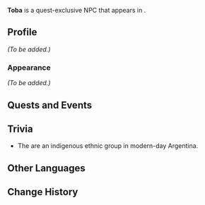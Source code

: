 {{Meta
<!-- Remove this template after adding the missing info -->
|missing_NPC_profile  = yes
<!--
|missing_NPC_idle     = yes
|missing_NPC_dialogue = yes
-->
}}
{{Character Infobox
|type             = Quest NPC
|image            = NPC Toba.png
|realname         = <!-- Optional, if different from in-game name -->
|deceased         = <!-- Past (for deceased prior to events of the game) or free response -->
|region           = Natlan
|location         = Natlan
|affiliation      = Scions of the Canopy
|title            = 

|ancestry         = <!-- Clan/family -->
|father           = 
|mother           = 
|spouse           = 
|sibling          = 
|child            = 
|relative         = Ponche
|relativeNote     = Uncle
|voiceEN          = 
|voiceCN          = 
|voiceJP          = 
|voiceKR          = 
}}
'''Toba''' is a quest-exclusive NPC that appears in {{Quest|Yupanqui's Turnfire}}.
<!--
==Location==
{{subst:#tag:gallery|
NPC Location {{subst:#titleparts:{{subst:PAGENAME}}}}.png{{subst:!}}{{subst:#titleparts:{{subst:PAGENAME}}}}'s location
NPC Location {{subst:#titleparts:{{subst:PAGENAME}}}} Context.png{{subst:!}}Additional context
}}
-->
==Profile==
<!--Detailed story/lore information goes here.-->
''(To be added.)''

===Appearance===
<!--Keep appearance section short and concise. Limit to 2 paragraphs with 3-4 sentences each.-->
''(To be added.)''

==Quests and Events==
{{Quests and Events}}
<!--
==Idle Quotes==
{{Dialogue Start}}
: {{DIcon|Idle}} {{Tx}}
:: {{A|VO {{subst:#titleparts:{{subst:PAGENAME}}}} 01.ogg}} "{{Tx}}"
{{Dialogue End}}

==Dialogue==
{{Dialogue Start}}
:'''{{subst:#titleparts:{{subst:PAGENAME}}}}:'''
:{{DIcon}}
{{Dialogue End}}
<!--
==Event Dialogue==
===Event Name===
{{Dialogue Start}}
:'''{{subst:#titleparts:{{subst:PAGENAME}}}}:'''
{{Dialogue End}}
-->
== Trivia ==
* The {{w|Toba people}} are an indigenous ethnic group in modern-day Argentina.

==Other Languages==
{{Other Languages|default_hidden=1
|en      = Toba
|zhs     = 多巴
|zhs_rm  = Duōbā
|zht     = 多巴
|zht_rm  = Duōbā
|ja      = トバ
|ko      = 토바
|es      = Toba
|fr      = Toba
|ru      = Тоба
|th      = Toba
|vi      = Toba
|de      = Toba
|id      = Toba
|pt      = Doba
|tr      = Toba
|it      = Toba
}}

==Change History==
{{Change History|5.0}}
<!--
==References==
{{Reflist}}
-->